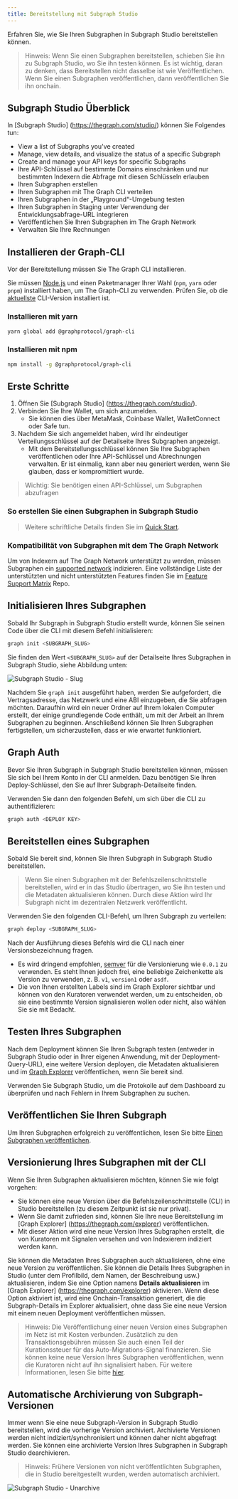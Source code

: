 ```yaml
---
title: Bereitstellung mit Subgraph Studio
---
```


Erfahren Sie, wie Sie Ihren Subgraphen in Subgraph Studio bereitstellen können.

> Hinweis: Wenn Sie einen Subgraphen bereitstellen, schieben Sie ihn zu Subgraph Studio, wo Sie ihn testen können. Es ist wichtig, daran zu denken, dass Bereitstellen nicht dasselbe ist wie Veröffentlichen. Wenn Sie einen Subgraphen veröffentlichen, dann veröffentlichen Sie ihn onchain.

## Subgraph Studio Überblick

In [Subgraph Studio] (https://thegraph.com/studio/) können Sie Folgendes tun:

- View a list of Subgraphs you've created
- Manage, view details, and visualize the status of a specific Subgraph
- Create and manage your API keys for specific Subgraphs
- Ihre API-Schlüssel auf bestimmte Domains einschränken und nur bestimmten Indexern die Abfrage mit diesen Schlüsseln erlauben
- Ihren Subgraphen erstellen
- Ihren Subgraphen mit The Graph CLI verteilen
- Ihren Subgraphen in der „Playground“-Umgebung testen
- Ihren Subgraphen in Staging unter Verwendung der Entwicklungsabfrage-URL integrieren
- Veröffentlichen Sie Ihren Subgraphen im The Graph Network
- Verwalten Sie Ihre Rechnungen

## Installieren der Graph-CLI

Vor der Bereitstellung müssen Sie The Graph CLI installieren.

Sie müssen [Node.js](https://nodejs.org/) und einen Paketmanager Ihrer Wahl (`npm`, `yarn` oder `pnpm`) installiert haben, um The Graph-CLI zu verwenden. Prüfen Sie, ob die [aktuellste](https://github.com/graphprotocol/graph-tooling/releases?q=%40graphprotocol%2Fgraph-cli&expanded=true) CLI-Version installiert ist.

### Installieren mit yarn

```bash
yarn global add @graphprotocol/graph-cli
```

### Installieren mit npm

```bash
npm install -g @graphprotocol/graph-cli
```

## Erste Schritte

1. Öffnen Sie [Subgraph Studio] (https://thegraph.com/studio/).
2. Verbinden Sie Ihre Wallet, um sich anzumelden.
   - Sie können dies über MetaMask, Coinbase Wallet, WalletConnect oder Safe tun.
3. Nachdem Sie sich angemeldet haben, wird Ihr eindeutiger Verteilungsschlüssel auf der Detailseite Ihres Subgraphen angezeigt.
   - Mit dem Bereitstellungsschlüssel können Sie Ihre Subgraphen veröffentlichen oder Ihre API-Schlüssel und Abrechnungen verwalten. Er ist einmalig, kann aber neu generiert werden, wenn Sie glauben, dass er kompromittiert wurde.

> Wichtig: Sie benötigen einen API-Schlüssel, um Subgraphen abzufragen

### So erstellen Sie einen Subgraphen in Subgraph Studio

<VideoEmbed title="How to Deploy a Subgraph - A Step-By-Step Walkthrough" youtube="nGIFuC69bSA" />

> Weitere schriftliche Details finden Sie im [Quick Start](/subgraphs/quick-start/).

### Kompatibilität von Subgraphen mit dem The Graph Network

Um von Indexern auf The Graph Network unterstützt zu werden, müssen Subgraphen ein [supported network](/supported-networks/) indizieren. Eine vollständige Liste der unterstützten und nicht unterstützten Features finden Sie im [Feature Support Matrix](https://github.com/graphprotocol/indexer/blob/main/docs/feature-support-matrix.md) Repo.

## Initialisieren Ihres Subgraphen

Sobald Ihr Subgraph in Subgraph Studio erstellt wurde, können Sie seinen Code über die CLI mit diesem Befehl initialisieren:

```bash
graph init <SUBGRAPH_SLUG>
```

Sie finden den Wert `<SUBGRAPH_SLUG>` auf der Detailseite Ihres Subgraphen in Subgraph Studio, siehe Abbildung unten:

![Subgraph Studio - Slug](/img/doc-subgraph-slug.png)

Nachdem Sie `graph init` ausgeführt haben, werden Sie aufgefordert, die Vertragsadresse, das Netzwerk und eine ABI einzugeben, die Sie abfragen möchten. Daraufhin wird ein neuer Ordner auf Ihrem lokalen Computer erstellt, der einige grundlegende Code enthält, um mit der Arbeit an Ihrem Subgraphen zu beginnen. Anschließend können Sie Ihren Subgraphen fertigstellen, um sicherzustellen, dass er wie erwartet funktioniert.

## Graph Auth

Bevor Sie Ihren Subgraph in Subgraph Studio bereitstellen können, müssen Sie sich bei Ihrem Konto in der CLI anmelden. Dazu benötigen Sie Ihren Deploy-Schlüssel, den Sie auf Ihrer Subgraph-Detailseite finden.

Verwenden Sie dann den folgenden Befehl, um sich über die CLI zu authentifizieren:

```bash
graph auth <DEPLOY KEY>
```

## Bereitstellen eines Subgraphen

Sobald Sie bereit sind, können Sie Ihren Subgraph in Subgraph Studio bereitstellen.

> Wenn Sie einen Subgraphen mit der Befehlszeilenschnittstelle bereitstellen, wird er in das Studio übertragen, wo Sie ihn testen und die Metadaten aktualisieren können. Durch diese Aktion wird Ihr Subgraph nicht im dezentralen Netzwerk veröffentlicht.

Verwenden Sie den folgenden CLI-Befehl, um Ihren Subgraph zu verteilen:

```bash
graph deploy <SUBGRAPH_SLUG>
```

Nach der Ausführung dieses Befehls wird die CLI nach einer Versionsbezeichnung fragen.

- Es wird dringend empfohlen, [semver](https://semver.org/) für die Versionierung wie `0.0.1` zu verwenden. Es steht Ihnen jedoch frei, eine beliebige Zeichenkette als Version zu verwenden, z. B. `v1`, `version1` oder `asdf`.
- Die von Ihnen erstellten Labels sind im Graph Explorer sichtbar und können von den Kuratoren verwendet werden, um zu entscheiden, ob sie eine bestimmte Version signalisieren wollen oder nicht, also wählen Sie sie mit Bedacht.

## Testen Ihres Subgraphen

Nach dem Deployment können Sie Ihren Subgraph testen (entweder in Subgraph Studio oder in Ihrer eigenen Anwendung, mit der Deployment-Query-URL), eine weitere Version deployen, die Metadaten aktualisieren und im [Graph Explorer](https://thegraph.com/explorer) veröffentlichen, wenn Sie bereit sind.

Verwenden Sie Subgraph Studio, um die Protokolle auf dem Dashboard zu überprüfen und nach Fehlern in Ihrem Subgraphen zu suchen.

## Veröffentlichen Sie Ihren Subgraph

Um Ihren Subgraphen erfolgreich zu veröffentlichen, lesen Sie bitte [Einen Subgraphen veröffentlichen](/subgraphs/developing/publishing/publishing-a-subgraph/).

## Versionierung Ihres Subgraphen mit der CLI

Wenn Sie Ihren Subgraphen aktualisieren möchten, können Sie wie folgt vorgehen:

- Sie können eine neue Version über die Befehlszeilenschnittstelle (CLI) in Studio bereitstellen (zu diesem Zeitpunkt ist sie nur privat).
- Wenn Sie damit zufrieden sind, können Sie Ihre neue Bereitstellung im [Graph Explorer] (https://thegraph.com/explorer) veröffentlichen.
- Mit dieser Aktion wird eine neue Version Ihres Subgraphen erstellt, die von Kuratoren mit Signalen versehen und von Indexierern indiziert werden kann.

Sie können die Metadaten Ihres Subgraphen auch aktualisieren, ohne eine neue Version zu veröffentlichen. Sie können die Details Ihres Subgraphen in Studio (unter dem Profilbild, dem Namen, der Beschreibung usw.) aktualisieren, indem Sie eine Option namens **Details aktualisieren** im [Graph Explorer] (https://thegraph.com/explorer) aktivieren. Wenn diese Option aktiviert ist, wird eine Onchain-Transaktion generiert, die die Subgraph-Details im Explorer aktualisiert, ohne dass Sie eine neue Version mit einem neuen Deployment veröffentlichen müssen.

> Hinweis: Die Veröffentlichung einer neuen Version eines Subgraphen im Netz ist mit Kosten verbunden. Zusätzlich zu den Transaktionsgebühren müssen Sie auch einen Teil der Kurationssteuer für das Auto-Migrations-Signal finanzieren. Sie können keine neue Version Ihres Subgraphen veröffentlichen, wenn die Kuratoren nicht auf ihn signalisiert haben. Für weitere Informationen, lesen Sie bitte [hier](/resources/roles/curating/).

## Automatische Archivierung von Subgraph-Versionen

Immer wenn Sie eine neue Subgraph-Version in Subgraph Studio bereitstellen, wird die vorherige Version archiviert. Archivierte Versionen werden nicht indiziert/synchronisiert und können daher nicht abgefragt werden. Sie können eine archivierte Version Ihres Subgraphen in Subgraph Studio dearchivieren.

> Hinweis: Frühere Versionen von nicht veröffentlichten Subgraphen, die in Studio bereitgestellt wurden, werden automatisch archiviert.

![Subgraph Studio - Unarchive](/img/Unarchive.png)
